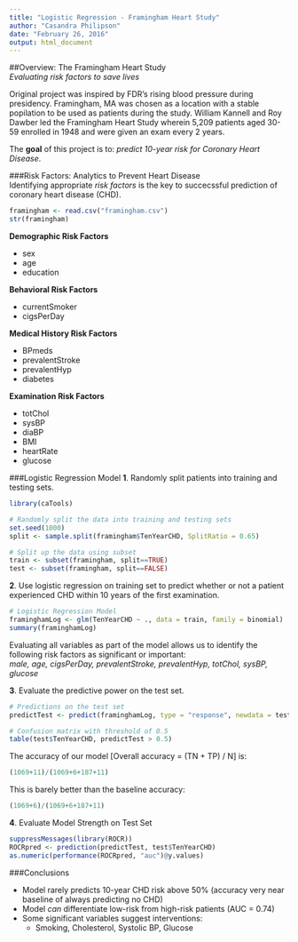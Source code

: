 ```yaml
---
title: "Logistic Regression - Framingham Heart Study"
author: "Casandra Philipson"
date: "February 26, 2016"
output: html_document
---
```


##Overview: The Framingham Heart Study  
_Evaluating risk factors to save lives_  
  
Original project was inspired by FDR's rising blood pressure during presidency. Framingham, MA was chosen as a location with a stable popilation to be used as patients during the study. William Kannell and Roy Dawber led the Framingham Heart Study wherein 5,209 patients aged 30-59 enrolled in 1948 and were given an exam every 2 years.  
  
The __goal__ of this project is to: _predict 10-year risk for Coronary Heart Disease_.  
  
###Risk Factors: Analytics to Prevent Heart Disease  
Identifying appropriate _risk factors_ is the key to succecssful prediction of coronary heart disease (CHD).  
  
```r
framingham <- read.csv("framingham.csv")
str(framingham)
```

__Demographic Risk Factors__  
  
* sex
* age
* education
  

__Behavioral Risk Factors__  
  
* currentSmoker  
* cigsPerDay  
  

__Medical History Risk Factors__  
  
* BPmeds  
* prevalentStroke  
* prevalentHyp  
* diabetes  
  
__Examination Risk Factors__  
  
* totChol  
* sysBP  
* diaBP  
* BMI  
* heartRate  
* glucose  
  

###Logistic Regression Model
__1__. Randomly split patients into training and testing sets.  
```r
library(caTools)

# Randomly split the data into training and testing sets
set.seed(1000)
split <- sample.split(framingham$TenYearCHD, SplitRatio = 0.65)

# Split up the data using subset
train <- subset(framingham, split==TRUE)
test <- subset(framingham, split==FALSE)

```

__2__. Use logistic regression on training set to predict whether or not a patient experienced CHD within 10 years of the first examination.  

```r
# Logistic Regression Model
framinghamLog <- glm(TenYearCHD ~ ., data = train, family = binomial)
summary(framinghamLog)
```
Evaluating all variables as part of the model allows us to identify the following risk factors as significant or important:  
_male, age, cigsPerDay, prevalentStroke, prevalentHyp, totChol, sysBP, glucose_  
  
  
__3__. Evaluate the predictive power on the test set.
```r
# Predictions on the test set
predictTest <- predict(framinghamLog, type = "response", newdata = test)

# Confusion matrix with threshold of 0.5
table(test$TenYearCHD, predictTest > 0.5)
```

The accuracy of our model [Overall accuracy = (TN + TP) / N] is:
```r
(1069+11)/(1069+6+187+11)
```

This is barely better than the baseline accuracy:
```r
(1069+6)/(1069+6+187+11) 
```

__4__. Evaluate Model Strength on Test Set
```r
suppressMessages(library(ROCR))
ROCRpred <- prediction(predictTest, test$TenYearCHD)
as.numeric(performance(ROCRpred, "auc")@y.values)
```

###Conclusions
  
* Model rarely predicts 10-year CHD risk above 50% (accuracy very near baseline of always predicting no CHD)  
* Model _can_ differentiate low-risk from high-risk patients (AUC = 0.74)  
* Some significant variables suggest interventions:  
    + Smoking, Cholesterol, Systolic BP, Glucose  